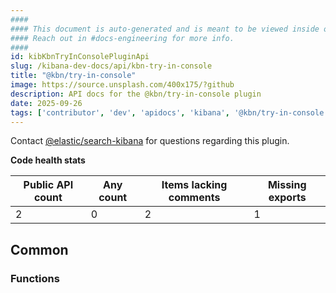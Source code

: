 ```yaml
---
####
#### This document is auto-generated and is meant to be viewed inside our experimental, new docs system.
#### Reach out in #docs-engineering for more info.
####
id: kibKbnTryInConsolePluginApi
slug: /kibana-dev-docs/api/kbn-try-in-console
title: "@kbn/try-in-console"
image: https://source.unsplash.com/400x175/?github
description: API docs for the @kbn/try-in-console plugin
date: 2025-09-26
tags: ['contributor', 'dev', 'apidocs', 'kibana', '@kbn/try-in-console']
---
```




Contact [@elastic/search-kibana](https://github.com/orgs/elastic/teams/search-kibana) for questions regarding this plugin.

**Code health stats**

| Public API count  | Any count | Items lacking comments | Missing exports |
|-------------------|-----------|------------------------|-----------------|
| 2 | 0 | 2 | 1 |

## Common

### Functions
<DocDefinitionList data={kbnTryInConsoleObj.common.functions}/>

